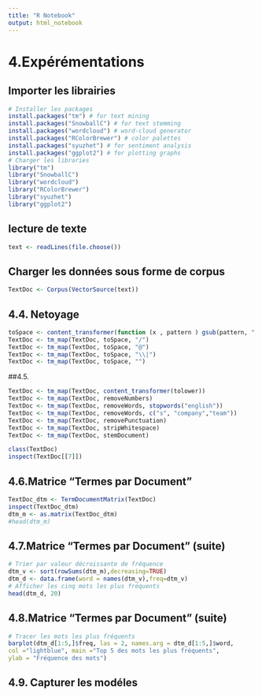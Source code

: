 ```yaml
---
title: "R Notebook"
output: html_notebook
---
```


# 4.Expérémentations

## Importer les librairies

```r
# Installer les packages
install.packages("tm") # for text mining
install.packages("SnowballC") # for text stemming
install.packages("wordcloud") # word-cloud generator
install.packages("RColorBrewer") # color palettes
install.packages("syuzhet") # for sentiment analysis
install.packages("ggplot2") # for plotting graphs
# Charger les libraries
library("tm")
library("SnowballC")
library("wordcloud")
library("RColorBrewer")
library("syuzhet")
library("ggplot2")
```

## lecture de texte

```r
text <- readLines(file.choose())
```

## Charger les données sous forme de  corpus

```r
TextDoc <- Corpus(VectorSource(text))
```
## 4.4. Netoyage
```r
toSpace <- content_transformer(function (x , pattern ) gsub(pattern, " ", x))
TextDoc <- tm_map(TextDoc, toSpace, "/")
TextDoc <- tm_map(TextDoc, toSpace, "@")
TextDoc <- tm_map(TextDoc, toSpace, "\\|")
TextDoc <- tm_map(TextDoc, toSpace, "")
```

##4.5.
```r
TextDoc <- tm_map(TextDoc, content_transformer(tolower))
TextDoc <- tm_map(TextDoc, removeNumbers)
TextDoc <- tm_map(TextDoc, removeWords, stopwords("english"))
TextDoc <- tm_map(TextDoc, removeWords, c("s", "company","team"))
TextDoc <- tm_map(TextDoc, removePunctuation)
TextDoc <- tm_map(TextDoc, stripWhitespace)
TextDoc <- tm_map(TextDoc, stemDocument)

class(TextDoc)
inspect(TextDoc[[7]])
```

## 4.6.Matrice “Termes par Document”

```r
TextDoc_dtm <- TermDocumentMatrix(TextDoc)
inspect(TextDoc_dtm)
dtm_m <- as.matrix(TextDoc_dtm)
#head(dtm_m)
```

## 4.7.Matrice “Termes par Document” (suite) 

```r
# Trier par valeur décroissante de fréquence
dtm_v <- sort(rowSums(dtm_m),decreasing=TRUE)
dtm_d <- data.frame(word = names(dtm_v),freq=dtm_v)
# Afficher les cinq mots les plus fréquents
head(dtm_d, 20)
```
## 4.8.Matrice “Termes par Document” (suite) 

```r
# Tracer les mots les plus fréquents
barplot(dtm_d[1:5,]$freq, las = 2, names.arg = dtm_d[1:5,]$word,
col ="lightblue", main ="Top 5 des mots les plus fréquents",
ylab = "Fréquence des mots")
```
## 4.9. Capturer les modéles


